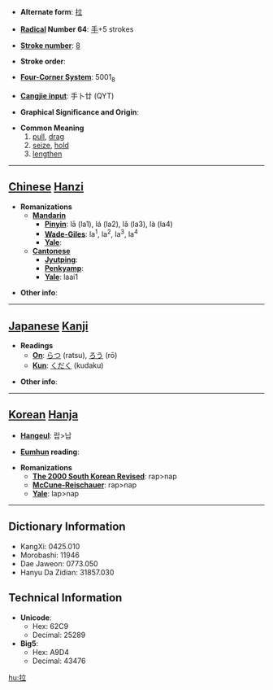* '''Alternate form''': [[拉]]

* '''[[Wiktionary:Chinese radical index| Radical]] Number 64''': [[Wiktionary:Chinese radical index 手|手]]+5 strokes

* '''[[Wiktionary:Chinese total strokes index|Stroke number]]''': [[Wiktionary:Chinese total strokes index 8|8]]

* '''Stroke order''': 

* '''[[Wiktionary:Chinese four corner index|Four-Corner System]]''': 5001<sub>8</sub>

* '''[[Wiktionary:Chinese Cangjie index|Cangjie input]]''': 手卜廿 (QYT)

* '''Graphical Significance and Origin''': 

* '''Common Meaning'''
*#[[pull]], [[drag]]
*# [[seize]], [[hold]]
*# [[lengthen]]


----

== [[Chinese]] [[Hanzi]] ==

* '''Romanizations'''
** '''[[Mandarin]]'''
*** '''[[Pinyin]]''': lā (la1), lá (la2), lǎ (la3), là (la4)
*** '''[[Wade-Giles]]''': la<sup>1</sup>, la<sup>2</sup>, la<sup>3</sup>, la<sup>4</sup>
*** '''[[Yale]]''': 
** '''[[Cantonese]]'''
*** '''[[Jyutping]]''':
*** '''[[Penkyamp]]''': 
*** '''[[Yale]]''': laai1

* '''Other info''': 

----

== [[Japanese]] [[Kanji]] ==

* '''Readings'''
** '''[[On]]''': [[らつ]] (ratsu), [[ろう]] (rō)
** '''[[Kun]]''': [[くだく]] (kudaku)

* '''Other info''':  

----

== [[Korean]] [[Hanja]] ==

* '''[[Hangeul]]''': 랍>납

* '''[[Eumhun]] reading''': 

* '''Romanizations'''
** '''[[The 2000 South Korean Revised Romanization|The 2000 South Korean Revised]]''': rap>nap
** '''[[McCune-Reischauer]]''': rap>nap
** '''[[Yale]]''': lap>nap

----

== Dictionary Information ==

* KangXi: 0425.010
* Morobashi: 11946
* Dae Jaweon: 0773.050
* Hanyu Da Zidian: 31857.030

== Technical Information ==

* '''Unicode''':
** Hex: 62C9
** Decimal: 25289
* '''Big5''':
** Hex: A9D4
** Decimal: 43476

[[hu:拉]]